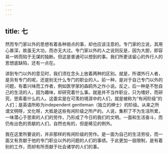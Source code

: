 ```yaml
---
---
---
```

title: 七
---



然而专门家以外的思想有着各种弱点的事，却也应该注意的。专门家的立说，其用心甚深，故虽无大功，而亦无大过。专门家以外的人之说则反是，因为大胆，即容易一转而陷于无谋的独断。但这是普通可以想到的事。我们所更该留心的外行人的思想底缺陷，还有一点在。

讲到专门以外的意见时，我们须在念头上放着两种的区别。就是，所谓外行人者，是另有专门的呢，还是别无什么专门的职业的人。前一种，是对于自己专门以外的问题，有着兴味而工作者，例如医学家的森鸥外之作小说。反之，后一种是不愁自己的生活的人，因为趣味，却研究着什么事。就是并不当作职业，只为嗜好，而研究，思索着什么的人。这委实是在可羡的境涯中的人们，就是被称为“有闲阶级”的人们；是英语所称为independent gentleman（独立的绅士）的阶级。从来之所谓文明呀，文化呀，大抵是这些有闲阶级之所产的。人说，集积了不为生活所累，一味潜心于思索的人们的劳作，乃形成了今日的我们的文明。一面和生活奋斗，而仍有出色的贡献的人们，自然也有的，但是稀见的例外。

我在这里所要说的，并非那样的有闲阶级的劳作。是一面为自己的生活劳役，而一面又有贡献于他的专门职业以外的问题的人们的事绩。于此更加一层限制，是有着别的工作，而却有所贡献于社会诸学的人们的事。